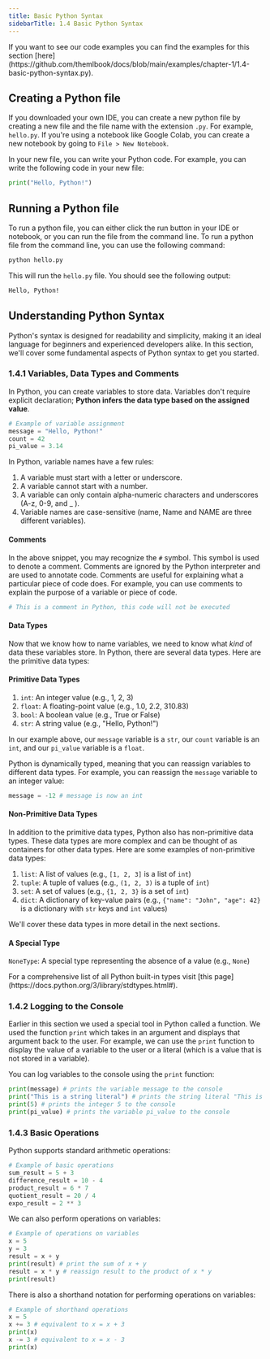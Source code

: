 ```yaml
---
title: Basic Python Syntax
sidebarTitle: 1.4 Basic Python Syntax
---
```


<Info>
	If you want to see our code examples you can find the examples for this
	section
	[here](https://github.com/themlbook/docs/blob/main/examples/chapter-1/1.4-basic-python-syntax.py).
</Info>

## Creating a Python file

If you downloaded your own IDE, you can create a new python file by creating a new file and the file name with the extension `.py`. For example, `hello.py`.
If you're using a notebook like Google Colab, you can create a new notebook by going to `File > New Notebook`.

In your new file, you can write your Python code. For example, you can write the following code in your new file:

```python
print("Hello, Python!")
```

## Running a Python file

To run a python file, you can either click the run button in your IDE or notebook, or you can run the file from the command line. To run a python file from the command line, you can use the following command:

```bash
python hello.py
```

This will run the `hello.py` file. You should see the following output:

```bash
Hello, Python!
```

## Understanding Python Syntax

Python's syntax is designed for readability and simplicity, making it an ideal language for beginners and experienced developers alike. In this section, we'll cover some fundamental aspects of Python syntax to get you started.

### 1.4.1 Variables, Data Types and Comments

In Python, you can create variables to store data. Variables don't require explicit declaration; **Python infers the data type based on the assigned value**.

```python
# Example of variable assignment
message = "Hello, Python!"
count = 42
pi_value = 3.14
```

In Python, variable names have a few rules:

1. A variable must start with a letter or underscore.
2. A variable cannot start with a number.
3. A variable can only contain alpha-numeric characters and underscores (A-z, 0-9, and \_ ).
4. Variable names are case-sensitive (name, Name and NAME are three different variables).

#### Comments

In the above snippet, you may recognize the `#` symbol. This symbol is used to denote a comment. Comments are ignored by the Python interpreter and are used to annotate code. Comments are useful for explaining what a particular piece of code does. For example, you can use comments to explain the purpose of a variable or piece of code.

```python
# This is a comment in Python, this code will not be executed
```

#### Data Types

Now that we know how to name variables, we need to know what _kind_ of data these variables store. In Python, there are several data types. Here are the primitive data types:

#### Primitive Data Types

1. `int`: An integer value (e.g., 1, 2, 3)
2. `float`: A floating-point value (e.g., 1.0, 2.2, 310.83)
3. `bool`: A boolean value (e.g., True or False)
4. `str`: A string value (e.g., "Hello, Python!")

In our example above, our `message` variable is a `str`, our `count` variable is an `int`, and our `pi_value` variable is a `float`.

Python is dynamically typed, meaning that you can reassign variables to different data types. For example, you can reassign the `message` variable to an integer value:

```python
message = -12 # message is now an int
```

#### Non-Primitive Data Types

In addition to the primitive data types, Python also has non-primitive data types. These data types are more complex and can be thought of as containers for other data types. Here are some examples of non-primitive data types:

1. `list`: A list of values (e.g., `[1, 2, 3]` is a list of `int`)
2. `tuple`: A tuple of values (e.g., `(1, 2, 3)` is a tuple of `int`)
3. `set`: A set of values (e.g., `{1, 2, 3}` is a set of `int`)
4. `dict`: A dictionary of key-value pairs (e.g., `{"name": "John", "age": 42}` is a dictionary with `str` keys and `int` values)

We'll cover these data types in more detail in the next sections.

#### A Special Type

`NoneType`: A special type representing the absence of a value (e.g., `None`)

<Note>
	For a comprehensive list of all Python built-in types visit [this
	page](https://docs.python.org/3/library/stdtypes.html#).
</Note>

### 1.4.2 Logging to the Console

Earlier in this section we used a special tool in Python called a function. We used the function `print` which takes in an argument and displays that argument back to the user. For example, we can use the `print` function to display the value of a variable to the user or a literal (which is a value that is not stored in a variable).

You can log variables to the console using the `print` function:

```python
print(message) # prints the variable message to the console
print("This is a string literal") # prints the string literal "This is a string literal" to the console
print(5) # prints the integer 5 to the console
print(pi_value) # prints the variable pi_value to the console
```

### 1.4.3 Basic Operations

Python supports standard arithmetic operations:

```python
# Example of basic operations
sum_result = 5 + 3
difference_result = 10 - 4
product_result = 6 * 7
quotient_result = 20 / 4
expo_result = 2 ** 3
```

We can also perform operations on variables:

```python
# Example of operations on variables
x = 5
y = 3
result = x + y
print(result) # print the sum of x + y
result = x * y # reassign result to the product of x * y
print(result)
```

There is also a shorthand notation for performing operations on variables:

```python
# Example of shorthand operations
x = 5
x += 3 # equivalent to x = x + 3
print(x)
x -= 3 # equivalent to x = x - 3
print(x)
```
